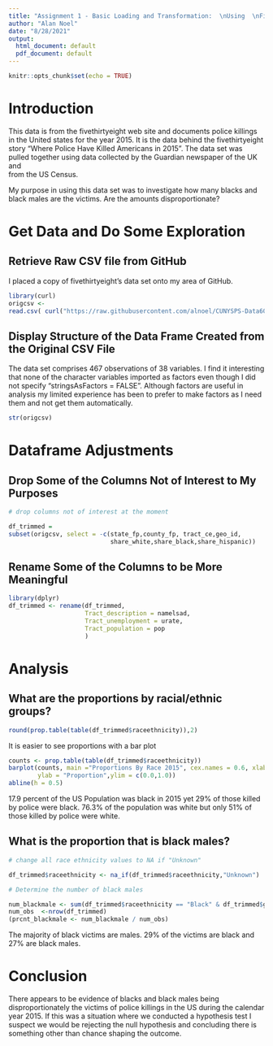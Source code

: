 ---
title: "Assignment 1 - Basic Loading and Transformation:  \nUsing  \nFiveThiryEight Story 'Where Police Have Killed Americans in 2015'"
author: "Alan Noel"
date: "8/28/2021"
output:
  html_document: default
  pdf_document: default
---

```{r setup, include=FALSE}
knitr::opts_chunk$set(echo = TRUE)
```

# Introduction

This data is from the fivethirtyeight web site and documents police killings in the 
United states for the year 2015. It is the data behind the fivethirtyeight story
"Where Police Have Killed Americans in 2015". The data set was pulled
together using data collected by the Guardian newspaper of the UK and  
from the US Census. 

My purpose in using this data set was to investigate how 
many blacks and black males are the victims. Are the amounts disproportionate?  

# Get Data and Do Some Exploration

## Retrieve Raw CSV file from GitHub

I placed a copy of fivethirtyeight's data set onto my area of 
GitHub. 

```{r retrieve csv file from GitHub}
library(curl)
origcsv <- 
read.csv( curl("https://raw.githubusercontent.com/alnoel/CUNYSPS-Data607/main/police_killings.csv"))
```

## Display Structure of the Data Frame Created from the Original CSV File 

The data set comprises 467 observations of 38 variables. I find it 
interesting that none of the character variables imported as factors
even though I did not specify "stringsAsFactors = FALSE". Although
factors are useful in analysis my limited experience has been to 
prefer to make factors as I need them and not get them automatically.

```{r structure}
str(origcsv)
```

# Dataframe Adjustments

## Drop Some of the Columns Not of Interest to My Purposes 

```{r drop columns}
# drop columns not of interest at the moment

df_trimmed = 
subset(origcsv, select = -c(state_fp,county_fp, tract_ce,geo_id,  
                            share_white,share_black,share_hispanic))
```

## Rename Some of the Columns to be More Meaningful

```{r rename columns}
library(dplyr)
df_trimmed <- rename(df_trimmed,
                     Tract_description = namelsad,
                     Tract_unemployment = urate,
                     Tract_population = pop
                     )

```

# Analysis 

## What are the proportions by racial/ethnic groups? 

```{r}

round(prop.table(table(df_trimmed$raceethnicity)),2)
```

It is easier to see proportions with a bar plot

```{r}
counts <- prop.table(table(df_trimmed$raceethnicity))
barplot(counts, main ="Proportions By Race 2015", cex.names = 0.6, xlab ="Race",
        ylab = "Proportion",ylim = c(0.0,1.0))
abline(h = 0.5)
```

17.9 percent of the US Population was black in 2015 yet 29% of
those killed by police were black. 76.3% of the population was white
but only 51% of those killed by police were white. 


## What is the proportion that is black males? 

```{r NA and Calculate Proportion}
# change all race ethnicity values to NA if "Unknown"

df_trimmed$raceethnicity <- na_if(df_trimmed$raceethnicity,"Unknown")

# Determine the number of black males

num_blackmale <- sum(df_trimmed$raceethnicity == "Black" & df_trimmed$gender =="Male",na.rm=TRUE)
num_obs  <-nrow(df_trimmed) 
(prcnt_blackmale <- num_blackmale / num_obs)

```

The majority of black victims are males. 29% of the
victims are black and 27% are black males. 


# Conclusion

There appears to be evidence of blacks and black males
being disproportionately the victims of police killings
in the US during the calendar year 2015. If this 
was a situation where we conducted a hypothesis test
I suspect we would be rejecting the null hypothesis
and concluding there is something other than
chance shaping the outcome.






